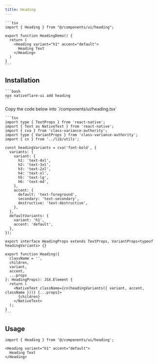 ```yaml
---
title: Heading
---
```



<Tabs>
  <TabItem value="preview" label="Preview" default>
    <ExpoFrame url="/ui/heading" height="300" width="100%" />
  </TabItem>
  <TabItem value="code" label="Code">

    ```tsx
    import { Heading } from "@/components/ui/heading";

    export function HeadingDemo() {
      return (
        <Heading variant="h1" accent="default">
          Heading Text
        </Heading>
      )
    }
    ```

  </TabItem>
</Tabs>

## Installation

<Tabs>
  <TabItem value="cli" label="CLI" default>

    ```bash
    npx nativeflare-ui add heading
    ```

  </TabItem>
  <TabItem value="manual" label="Manual">
    Copy the code below into `/components/ui/heading.tsx`

    ```tsx
    import type { TextProps } from 'react-native';
    import { Text as NativeText } from 'react-native';
    import { cva } from 'class-variance-authority';
    import type { VariantProps } from 'class-variance-authority';
    import { cn } from '../lib/utils';

    const headingVariants = cva('font-bold', {
      variants: {
        variant: {
          h1: 'text-4xl',
          h2: 'text-3xl',
          h3: 'text-2xl',
          h4: 'text-xl',
          h5: 'text-lg',
          h6: 'text-md',
        },
        accent: {
          default: 'text-foreground',
          secondary: 'text-secondary',
          destructive: 'text-destructive',
        },
      },
      defaultVariants: {
        variant: 'h1',
        accent: 'default',
      },
    });

    export interface HeadingProps extends TextProps, VariantProps<typeof headingVariants> {}

    export function Heading({
      className = '',
      children,
      variant,
      accent,
      ...props
    }: HeadingProps): JSX.Element {
      return (
        <NativeText className={cn(headingVariants({ variant, accent, className }))} {...props}>
          {children}
        </NativeText>
      );
    }
    ```

  </TabItem>
</Tabs>

## Usage

```tsx
import { Heading } from '@/components/ui/heading';
```

```tsx
<Heading variant="h1" accent="default">
  Heading Text
</Heading>
```
